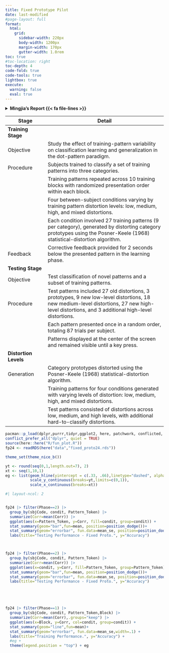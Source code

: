 ```yaml
---
title: Fixed Prototype Pilot
date: last-modified
#page-layout: full
format:
  html: 
    grid:
      sidebar-width: 220px
      body-width: 1200px
      margin-width: 170px
      gutter-width: 1.0rem
toc: true
#toc-location: right
toc-depth: 4
code-fold: true
code-tools: true
lightbox: true
execute: 
  warning: false
  eval: true
---
```



<details>

<summary><b> Mingjia's Report {{< fa file-lines >}} </b></summary>

```{=html}
<embed src="/reports/technical_report_v1.pdf" width="1000px" height="900px" />
```

</details>


| Stage             | Detail                                                 |
|-------------------|--------------------------------------------------------|
| **Training Stage**|                                                        |
| Objective         | Study the effect of training-pattern variability on classification learning and generalization in the dot-pattern paradigm. |
| Procedure         | Subjects trained to classify a set of training patterns into three categories. |
|                   | Training patterns repeated across 10 training blocks with randomized presentation order within each block. |
|                   | Four between-subject conditions varying by training pattern distortion levels: low, medium, high, and mixed distortions. |
|                   | Each condition involved 27 training patterns (9 per category), generated by distorting category prototypes using the Posner-Keele (1968) statistical-distortion algorithm. |
| Feedback          | Corrective feedback provided for 2 seconds below the presented pattern in the learning phase. |
| **Testing Stage** |                                                        |
| Objective         | Test classification of novel patterns and a subset of training patterns. |
| Procedure         | Test patterns included 27 old distortions, 3 prototypes, 9 new low-level distortions, 18 new medium-level distortions, 27 new high-level distortions, and 3 additional high-level distortions. |
|                   | Each pattern presented once in a random order, totaling 87 trials per subject. |
|                   | Patterns displayed at the center of the screen and remained visible until a key press. |
| **Distortion Levels** |                                                   |
| Generation        | Category prototypes distorted using the Posner-Keele (1968) statistical-distortion algorithm. |
|                   | Training patterns for four conditions generated with varying levels of distortion: low, medium, high, and mixed distortions. |
|                   | Test patterns consisted of distortions across low, medium, and high levels, with additional hard-to-classify distortions. |








```r
pacman::p_load(dplyr,purrr,tidyr,ggplot2, here, patchwork, conflicted, knitr,grateful)
conflict_prefer_all("dplyr", quiet = TRUE)
source(here::here("R/fun_plot.R"))
fp24 <- readRDS(here("data","fixed_proto24.rds"))

theme_set(theme_nice_b())

yt <- round(seq(0,1,length.out=7), 2)
xt <- seq(1,10,1)
eg <- list(geom_hline(yintercept = c(.33, .66),linetype="dashed", alpha=.5),
           scale_y_continuous(breaks=yt,limits=c(0,1)),
           scale_x_continuous(breaks=xt))

```



```r
#| layout-ncol: 2 


fp24 |> filter(Phase==2) |>
  group_by(sbjCode, condit, Pattern_Token) |>
  summarize(Corr=mean(Corr)) |>
  ggplot(aes(x=Pattern_Token, y=Corr, fill=condit, group=condit)) +  
  stat_summary(geom="bar",fun=mean, position=position_dodge())+
  stat_summary(geom="errorbar", fun.data=mean_se, position=position_dodge()) +
  labs(title="Testing Performance - Fixed Proto.", y="Accuracy") 



fp24 |> filter(Phase==2) |>
  group_by(sbjCode, condit, Pattern_Token) |>
  summarize(Corr=mean(Corr)) |>
  ggplot(aes(x=condit, y=Corr, fill=Pattern_Token, group=Pattern_Token)) +  
  stat_summary(geom="bar",fun=mean, position=position_dodge())+
  stat_summary(geom="errorbar", fun.data=mean_se, position=position_dodge()) +
  labs(title="Testing Performance - Fixed Proto.", y="Accuracy") 





fp24 |> filter(Phase==1) |>
  group_by(sbjCode, condit, Pattern_Token,Block) |>
  summarize(Corr=mean(Corr),.groups="keep") |>
  ggplot(aes(x=Block, y=Corr, col=condit, group=condit)) +  
  stat_summary(geom="line",fun=mean)+
  stat_summary(geom="errorbar", fun.data=mean_se,width=.1) +
  labs(title="Training Performance.", y="Accuracy") +
  #eg +  
  theme(legend.position = "top") + eg
  
```

